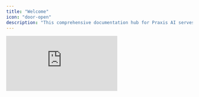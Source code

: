 ```yaml
---
title: "Welcome"
icon: "door-open"
description: "This comprehensive documentation hub for Praxis AI serves as your guide to the leading platform that revolutionizes how organizations leverage artificial intelligence to enhance productivity, learning, and operational excellence across enterprise and educational environments."
---
```


<iframe className="w-full aspect-video rounded-xl" src="https://player.vimeo.com/video/1100475061?badge=0&autopause=0&player_id=0&amp" title="YouTube video player" frameBorder="0" allow="accelerometer; autoplay; clipboard-write; encrypted-media; gyroscope; picture-in-picture" allowFullScreen />



Praxis AI empowers organizations to deploy Digital Experts: intelligent, customizable AI consultants with distinct personalities, voices, and specialized knowledge.

Backed by secure, isolated IPVaults and Retrieval-Augmented Generation (RAG), each Digital Expert works autonomously while protecting sensitive information. With multi-modal interaction, tool integrations, and model flexibility, your team can scale effortlessly—turning AI from a tool into a trusted teammate.


## Scalable Hierarchy

Like a well-conducted symphony, every part of your AI organization plays in harmony. The organizational account is the conductor, guiding multiple Digital Experts as sections of the orchestra, each with their own assistants as individual instruments. Together, they create a seamless performance—precise, adaptable, and perfectly in tune with your goals.


```mermaid
flowchart TD
        A["Account"]
        A --> B["Expert A Instance"]
        A --> C["Expert B Instance"]
        B --> D["Assistant A1"]
        B --> E["Assistant A2"]
        C --> F["Assistant B1"]

```


